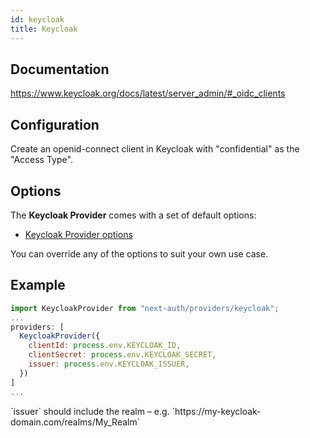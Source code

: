 ```yaml
---
id: keycloak
title: Keycloak
---
```



## Documentation

https://www.keycloak.org/docs/latest/server_admin/#_oidc_clients

## Configuration

<Callout>
Create an openid-connect client in Keycloak with "confidential" as the "Access Type".
</Callout>

## Options

The **Keycloak Provider** comes with a set of default options:

- [Keycloak Provider options](https://github.com/nextauthjs/next-auth/blob/main/packages/next-auth/src/providers/keycloak.ts)

You can override any of the options to suit your own use case.

## Example

```js
import KeycloakProvider from "next-auth/providers/keycloak";
...
providers: [
  KeycloakProvider({
    clientId: process.env.KEYCLOAK_ID,
    clientSecret: process.env.KEYCLOAK_SECRET,
    issuer: process.env.KEYCLOAK_ISSUER,
  })
]
...
```

<Callout>
`issuer` should include the realm – e.g. `https://my-keycloak-domain.com/realms/My_Realm`
</Callout>
